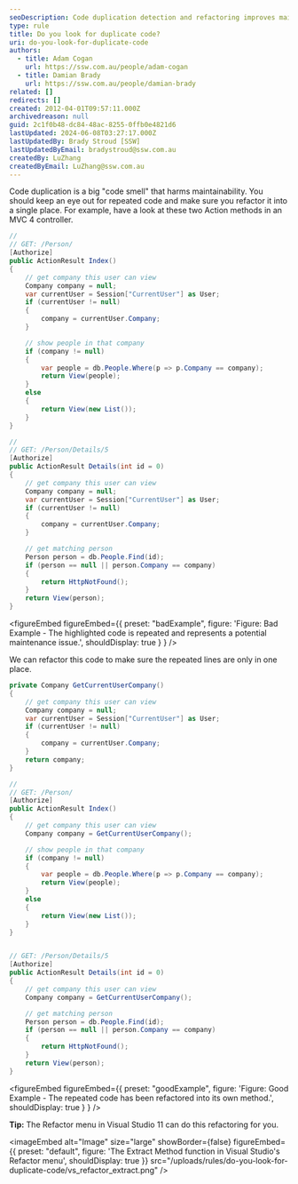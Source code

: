 ```yaml
---
seoDescription: Code duplication detection and refactoring improves maintainability by minimizing repeated code snippets. By extracting common logic into reusable methods, developers can reduce code complexity and enhance overall system performance.
type: rule
title: Do you look for duplicate code?
uri: do-you-look-for-duplicate-code
authors:
  - title: Adam Cogan
    url: https://ssw.com.au/people/adam-cogan
  - title: Damian Brady
    url: https://ssw.com.au/people/damian-brady
related: []
redirects: []
created: 2012-04-01T09:57:11.000Z
archivedreason: null
guid: 2c1f0b48-dc84-48ac-8255-0ffb0e4821d6
lastUpdated: 2024-06-08T03:27:17.000Z
lastUpdatedBy: Brady Stroud [SSW]
lastUpdatedByEmail: bradystroud@ssw.com.au
createdBy: LuZhang
createdByEmail: LuZhang@ssw.com.au
---
```


Code duplication is a big "code smell" that harms maintainability. You should keep an eye out for repeated code and make sure you refactor it into a single place.
For example, have a look at these two Action methods in an MVC 4 controller.

```csharp
//
// GET: /Person/
[Authorize]
public ActionResult Index()
{
    // get company this user can view
    Company company = null;
    var currentUser = Session["CurrentUser"] as User;
    if (currentUser != null)
    {
        company = currentUser.Company;
    }

    // show people in that company
    if (company != null)
    {
        var people = db.People.Where(p => p.Company == company);
        return View(people);
    }
    else
    {
        return View(new List());
    }
}

//
// GET: /Person/Details/5
[Authorize]
public ActionResult Details(int id = 0)
{
    // get company this user can view
    Company company = null;
    var currentUser = Session["CurrentUser"] as User;
    if (currentUser != null)
    {
        company = currentUser.Company;
    }

    // get matching person
    Person person = db.People.Find(id);
    if (person == null || person.Company == company)
    {
        return HttpNotFound();
    }
    return View(person);
}
```

<figureEmbed figureEmbed={{
  preset: "badExample",
  figure: 'Figure: Bad Example - The highlighted code is repeated and represents a potential maintenance issue.',
  shouldDisplay: true
} } />


We can refactor this code to make sure the repeated lines are only in one place.

```csharp
private Company GetCurrentUserCompany()
{
    // get company this user can view
    Company company = null;
    var currentUser = Session["CurrentUser"] as User;
    if (currentUser != null)
    {
        company = currentUser.Company;
    }
    return company;
}

//
// GET: /Person/
[Authorize]
public ActionResult Index()
{
    // get company this user can view
    Company company = GetCurrentUserCompany();

    // show people in that company
    if (company != null)
    {
        var people = db.People.Where(p => p.Company == company);
        return View(people);
    }
    else
    {
        return View(new List());
    }
}


// GET: /Person/Details/5
[Authorize]
public ActionResult Details(int id = 0)
{
    // get company this user can view
    Company company = GetCurrentUserCompany();

    // get matching person
    Person person = db.People.Find(id);
    if (person == null || person.Company == company)
    {
        return HttpNotFound();
    }
    return View(person);
}
```

<figureEmbed figureEmbed={{
  preset: "goodExample",
  figure: 'Figure: Good Example - The repeated code has been refactored into its own method.',
  shouldDisplay: true
} } />


**Tip:** The Refactor menu in Visual Studio 11 can do this refactoring for you.

<imageEmbed
  alt="Image"
  size="large"
  showBorder={false}
  figureEmbed={{
    preset: "default",
    figure: 'The Extract Method function in Visual Studio\'s Refactor menu',
    shouldDisplay: true
  }}
  src="/uploads/rules/do-you-look-for-duplicate-code/vs_refactor_extract.png"
/>
